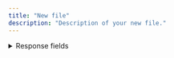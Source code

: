```yaml
---
title: "New file"
description: "Description of your new file."
---
```


<details>
  <summary>Response fields</summary>

  | Field | Type   | Description            |
  |------|--------|------------------------|
  | id   | string | Unique identifier      |
  | ok   | bool   | Whether it succeeded   |

</details>
